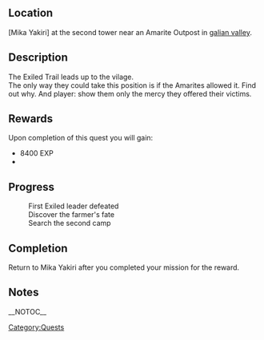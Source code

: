{{Questbox
|name= Cast out the Outcasts
|category=Quests
| level = 
| levelreq = ???
|start= [[Mika Yakiri]]
|end=[[Mika Yakiri]]
|experience = 8400 EXP
|money={{cost|190}}
|previous=
|next=
}}
==Location==
[Mika Yakiri] at the second tower near an Amarite Outpost in [[galian valley]].
==Description==
The Exiled Trail leads up to the vilage.
<br/>
The only way they could take this position is if the Amarites allowed it. Find out why. And player: show them only the mercy they offered their victims.
==Rewards==
Upon completion of this quest you will gain:
*8400 EXP
*{{cost|190}}
==Progress==
:First Exiled leader defeated
:Discover the farmer's fate
:Search the second camp
==Completion==
Return to Mika Yakiri after you completed your mission for the reward.

==Notes==

[[Category:Quests]]

__NOTOC__